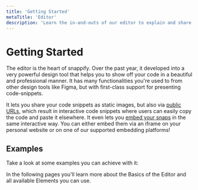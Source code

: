 ```yaml
---
title: 'Getting Started'
metaTitle: 'Editor'
description: 'Learn the in-and-outs of our editor to explain and share your code snippets easily'
---
```


# Getting Started

The editor is the heart of snappify. Over the past year, it developed into a very powerful design tool that helps you to show off your code in a beautiful and professional manner. It has many functionalities you're used to from other design tools like Figma, but with first-class support for presenting code-snippets.

It lets you share your code snippets as static images, but also via [public URLs](/view/bcc54061-6e8f-44c5-a4f4-1abcad520108), which result in interactive code snippets where users can easily copy the code and paste it elsewhere. It even lets you [embed your snaps](/docs/embedding/getting-started) in the same interactive way. You can either embed them via an iframe on your personal website or on one of our supported embedding platforms!

## Examples

Take a look at some examples you can achieve with it:

<SimpleGrid align="center" columns={2} gap={8}>
  <NextImage
    href="/view/3c6ff481-d1ad-4bec-8b29-2bc8693c66da"
    src="/images/docs/editor/example2.png"
    alt="Ellipse Form Elements"
    width={400}
    height={242}
  />
  <NextImage
    href="/view/f4f997e8-2b18-4d1c-8d9d-3d0945dc89fe"
    src="/images/docs/editor/example3.png"
    alt="ChakraUI Tip Example"
    width={400}
    height={273}
  />
  <NextImage
    href="/view/bcc54061-6e8f-44c5-a4f4-1abcad520108"
    src="/images/docs/editor/example4.png"
    alt="snappify Showcase"
    width={400}
    height={289}
  />
  <NextImage
    href="/view/af836bd7-2b34-4551-b565-2c7f6d5665dc"
    src="/images/docs/editor/example5.jpg"
    alt="Halloween Promotion"
    width={400}
    height={277}
  />
</SimpleGrid>

<Box my="80px" />

In the following pages you'll learn more about the Basics of the Editor and all available Elements you can use.
